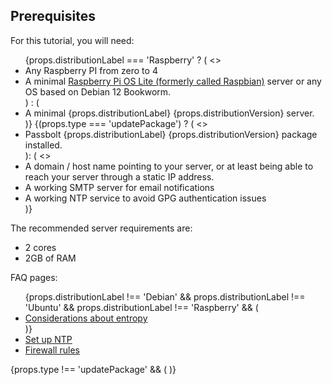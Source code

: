 
 ## Prerequisites

<div>
    For this tutorial, you will need:
    <ul>
        {props.distributionLabel === 'Raspberry' ? (
            <>
                <li>Any Raspberry PI from zero to 4</li>
                <li>A minimal <a href="https://www.raspberrypi.com/software/operating-systems/">Raspberry Pi OS Lite (formerly called Raspbian)</a> server or any OS based on Debian 12 Bookworm.</li>
            </>
        ) : (
            <li>A minimal {props.distributionLabel} {props.distributionVersion} server.</li>
        )}
        {(props.type === 'updatePackage') ? (
            <>
                <li>Passbolt {props.distributionLabel} {props.distributionVersion} package installed.</li>
            </>
        ): (
            <>
                <li>A domain / host name pointing to your server, or at least being able to reach your server through a static IP address.</li>
                <li>A working SMTP server for email notifications</li>
                <li>A working NTP service to avoid GPG authentication issues</li>
            </>
        )}
    </ul>
</div>



The recommended server requirements are:
- 2 cores
- 2GB of RAM

FAQ pages:

<div>
    <ul>
        {props.distributionLabel !== 'Debian' && props.distributionLabel !== 'Ubuntu' && props.distributionLabel !== 'Raspberry' && (
            <li><a href={"https://help.passbolt.com/faq/hosting/why-haveged-virtual-env"}>Considerations about entropy</a></li>
        )}
    <li><a href={"/docs/hosting/configure/ntp"}>Set up NTP</a></li>
    <li><a href={"/docs/hosting/configure/firewall-rules"}>Firewall rules</a></li>
    </ul>
</div>

{props.type !== 'updatePackage' && (
  <AdmonitionsInstallPrerequisites />
)}